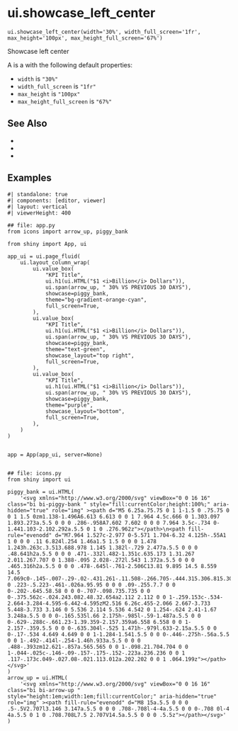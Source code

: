 # ui.showcase_left_center { #shiny.ui.showcase_left_center }

`ui.showcase_left_center(width='30%', width_full_screen='1fr', max_height='100px', max_height_full_screen='67%')`

Showcase left center

A [](:func:`~shiny.ui.showcase_left_center`) is a [](:class:`~shiny.ui.ShowcaseLayout`) with
the following default properties:

* `width` is `"30%"`
* `width_full_screen` is `"1fr"`
* `max_height` is `"100px"`
* `max_height_full_screen` is `"67%"`



## See Also

* [](:func:`~shiny.ui.showcase_top_right`)
* [](:func:`~shiny.ui.showcase_bottom`)
* [](:func:`~shiny.ui.value_box`)

## Examples

```shinylive-python
#| standalone: true
#| components: [editor, viewer]
#| layout: vertical
#| viewerHeight: 400

## file: app.py
from icons import arrow_up, piggy_bank

from shiny import App, ui

app_ui = ui.page_fluid(
    ui.layout_column_wrap(
        ui.value_box(
            "KPI Title",
            ui.h1(ui.HTML("$1 <i>Billion</i> Dollars")),
            ui.span(arrow_up, " 30% VS PREVIOUS 30 DAYS"),
            showcase=piggy_bank,
            theme="bg-gradient-orange-cyan",
            full_screen=True,
        ),
        ui.value_box(
            "KPI Title",
            ui.h1(ui.HTML("$1 <i>Billion</i> Dollars")),
            ui.span(arrow_up, " 30% VS PREVIOUS 30 DAYS"),
            showcase=piggy_bank,
            theme="text-green",
            showcase_layout="top right",
            full_screen=True,
        ),
        ui.value_box(
            "KPI Title",
            ui.h1(ui.HTML("$1 <i>Billion</i> Dollars")),
            ui.span(arrow_up, " 30% VS PREVIOUS 30 DAYS"),
            showcase=piggy_bank,
            theme="purple",
            showcase_layout="bottom",
            full_screen=True,
        ),
    )
)


app = App(app_ui, server=None)


## file: icons.py
from shiny import ui

piggy_bank = ui.HTML(
    '<svg xmlns="http://www.w3.org/2000/svg" viewBox="0 0 16 16" class="bi bi-piggy-bank " style="fill:currentColor;height:100%;" aria-hidden="true" role="img" ><path d="M5 6.25a.75.75 0 1 1-1.5 0 .75.75 0 0 1 1.5 0zm1.138-1.496A6.613 6.613 0 0 1 7.964 4.5c.666 0 1.303.097 1.893.273a.5.5 0 0 0 .286-.958A7.602 7.602 0 0 0 7.964 3.5c-.734 0-1.441.103-2.102.292a.5.5 0 1 0 .276.962z"></path>\n<path fill-rule="evenodd" d="M7.964 1.527c-2.977 0-5.571 1.704-6.32 4.125h-.55A1 1 0 0 0 .11 6.824l.254 1.46a1.5 1.5 0 0 0 1.478 1.243h.263c.3.513.688.978 1.145 1.382l-.729 2.477a.5.5 0 0 0 .48.641h2a.5.5 0 0 0 .471-.332l.482-1.351c.635.173 1.31.267 2.011.267.707 0 1.388-.095 2.028-.272l.543 1.372a.5.5 0 0 0 .465.316h2a.5.5 0 0 0 .478-.645l-.761-2.506C13.81 9.895 14.5 8.559 14.5 7.069c0-.145-.007-.29-.02-.431.261-.11.508-.266.705-.444.315.306.815.306.815-.417 0 .223-.5.223-.461-.026a.95.95 0 0 0 .09-.255.7.7 0 0 0-.202-.645.58.58 0 0 0-.707-.098.735.735 0 0 0-.375.562c-.024.243.082.48.32.654a2.112 2.112 0 0 1-.259.153c-.534-2.664-3.284-4.595-6.442-4.595zM2.516 6.26c.455-2.066 2.667-3.733 5.448-3.733 3.146 0 5.536 2.114 5.536 4.542 0 1.254-.624 2.41-1.67 3.248a.5.5 0 0 0-.165.535l.66 2.175h-.985l-.59-1.487a.5.5 0 0 0-.629-.288c-.661.23-1.39.359-2.157.359a6.558 6.558 0 0 1-2.157-.359.5.5 0 0 0-.635.304l-.525 1.471h-.979l.633-2.15a.5.5 0 0 0-.17-.534 4.649 4.649 0 0 1-1.284-1.541.5.5 0 0 0-.446-.275h-.56a.5.5 0 0 1-.492-.414l-.254-1.46h.933a.5.5 0 0 0 .488-.393zm12.621-.857a.565.565 0 0 1-.098.21.704.704 0 0 1-.044-.025c-.146-.09-.157-.175-.152-.223a.236.236 0 0 1 .117-.173c.049-.027.08-.021.113.012a.202.202 0 0 1 .064.199z"></path></svg>'
)
arrow_up = ui.HTML(
    '<svg xmlns="http://www.w3.org/2000/svg" viewBox="0 0 16 16" class="bi bi-arrow-up " style="height:1em;width:1em;fill:currentColor;" aria-hidden="true" role="img" ><path fill-rule="evenodd" d="M8 15a.5.5 0 0 0 .5-.5V2.707l3.146 3.147a.5.5 0 0 0 .708-.708l-4-4a.5.5 0 0 0-.708 0l-4 4a.5.5 0 1 0 .708.708L7.5 2.707V14.5a.5.5 0 0 0 .5.5z"></path></svg>'
)
```